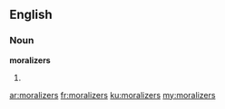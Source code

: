 ==English==
===Noun===
'''moralizers'''

#{{plural of|moralizer}}

[[ar:moralizers]]
[[fr:moralizers]]
[[ku:moralizers]]
[[my:moralizers]]